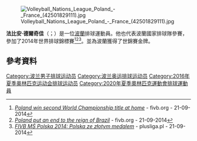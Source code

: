 [[File:Volleyball_Nations_League_Poland_-_France_(42501829111).jpg|thumb]]

'''法比安·德爾奇佳'''（{{lang-pl|Fabian Drzyzga}}；{{bd|1990年|1月3日}}）是一位[[波蘭|波蘭]]排球運動員。他也代表波蘭國家排球隊參賽，參加了2014年世界排球錦標賽<ref>[http://www.fivb.org/viewPressRelease.asp?No=49498&Language=en#.VCAG_qIu6ho ''Poland win second World Championship title at home''] {{Wayback|url=http://www.fivb.org/viewPressRelease.asp?No=49498&Language=en#.VCAG_qIu6ho |date=20181005153335 }} - fivb.org - 21-09-2014</ref><ref>[http://www.fivb.org/viewPressRelease.asp?No=49500&Language=en#.VCAHAaIu6ho ''Poland put an end to the reign of Brazil''] {{Wayback|url=http://www.fivb.org/viewPressRelease.asp?No=49500&Language=en#.VCAHAaIu6ho |date=20181229031625 }} - fivb.org - 21-09-2014</ref><ref>[http://www.plusliga.pl/news/id/9914 ''FIVB MŚ Polska 2014: Polska ze złotym medalem''] {{Wayback|url=http://www.plusliga.pl/news/id/9914 |date=20190708110420 }} - plusliga.pl - 21-09-2014</ref>。並為波蘭獲得了世錦賽金牌。

==參考資料==
{{Reflist}}
{{DEFAULTSORT:Drzyzga, Fabian}}
[[Category:波兰男子排球运动员|Category:波兰男子排球运动员]]
[[Category:波兰奥运排球运动员|Category:波兰奥运排球运动员]]
[[Category:2016年夏季奥林匹克运动会排球运动员|Category:2016年夏季奥林匹克运动会排球运动员]]
[[Category:2020年夏季奧林匹克運動會排球運動員|Category:2020年夏季奧林匹克運動會排球運動員]]